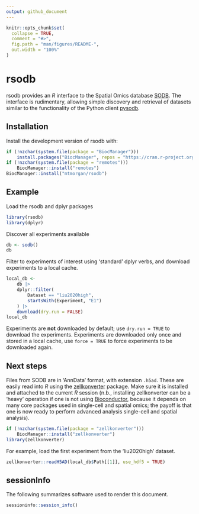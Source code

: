 ```yaml
---
output: github_document
---
```


<!-- README.md is generated from README.Rmd. Please edit that file -->

```r
knitr::opts_chunk$set(
  collapse = TRUE,
  comment = "#>",
  fig.path = "man/figures/README-",
  out.width = "100%"
)
```

# rsodb

<!-- badges: start -->
<!-- badges: end -->

rsodb provides an *R* interface to the Spatial Omics database
[SODB][]. The interface is rudimentary, allowing simple discovery and
retrieval of datasets similar to the functionality of the Python
client [pysodb][].

[SODB]: https://gene.ai.tencent.com/SpatialOmics
[pysodb]: https://pysodb.readthedocs.io/en/latest/#

## Installation

Install the development version of rsodb with:

``` r
if (!nzchar(system.file(package = "BiocManager")))
    install.packages("BiocManager", repos = "https://cran.r-project.org")
if (!nzchar(system.file(package = "remotes")))
    BiocManager::install("remotes")
BiocManager::install("mtmorgan/rsodb")
```

## Example

Load the rsodb and dplyr packages

```r
library(rsodb)
library(dplyr)
```

Discover all experiments available

```r
db <- sodb()
db
```

Filter to experiments of interest using 'standard' dplyr verbs, and
download experiments to a local cache.

```r
local_db <-
    db |>
    dplyr::filter(
        Dataset == "liu2020high",
        startsWith(Experiment, "E1")
    ) |>
    download(dry.run = FALSE)
local_db
```

Experiments are **not** downloaded by default; use `dry.run = TRUE` to
download the experiments. Experiments are downloaded only once and
stored in a local cache, use `force = TRUE` to force experiments to be
downloaded again.

## Next steps

Files from SODB are in 'AnnData' format, with extension `.h5ad`. These
are easily read into *R* using the [zellkonverter][] package. Make sure it
is installed and attached to the current *R* session (n.b., installing
zellkonverter can be a 'heavy' operation if one is not using
[Bioconductor][], because it depends on many core packages used in
single-cell and spatial omics; the payoff is that one is now ready to
perform advanced analysis single-cell and spatial analysis).

[zellkonverter]: https://bioconductor.org/packages/zellkonverter
[Bioconductor]: https://bioconductor.org

```r
if (!nzchar(system.file(package = "zellkonverter")))
    BiocManager::install("zellkonverter")
library(zellkonverter)
```

For example, load the first experiment from the 'liu2020high' dataset.

```r
zellkonverter::readH5AD(local_db$Path[[1]], use_hdf5 = TRUE)
```

## sessionInfo

The following summarizes software used to render this document.

```r
sessioninfo::session_info()
```
